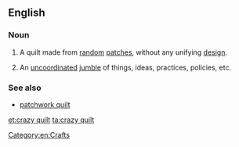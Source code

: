 ==English==

===Noun===
{{en-noun|head=[[crazy]] [[quilt]]}}

# A quilt made from [[random]] [[patch]]es, without any unifying [[design]].
# {{figuratively|by extension}} An [[uncoordinated]] [[jumble]] of things, ideas, practices, policies, etc.

===See also===
* [[patchwork quilt]]


[[Category:en:Crafts]]

[[et:crazy quilt]]
[[ta:crazy quilt]]